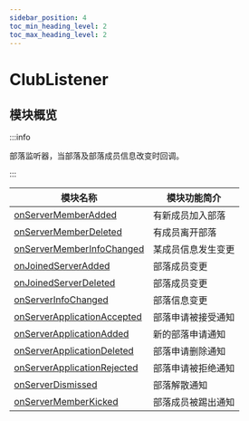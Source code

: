 ```yaml
---
sidebar_position: 4
toc_min_heading_level: 2
toc_max_heading_level: 2
---
```


# ClubListener

## 模块概览

:::info

部落监听器，当部落及部落成员信息改变时回调。

:::

| 模块名称                                                                               | 模块功能简介       |
| -------------------------------------------------------------------------------------- | ------------------ |
| [onServerMemberAdded](docs/sdks/callback/club/onServerMemberAdded.mdx)                 | 有新成员加入部落   |
| [onServerMemberDeleted](docs/sdks/callback/club/onServerMemberDeleted.mdx)             | 有成员离开部落     |
| [onServerMemberInfoChanged](docs/sdks/callback/club/onServerMemberInfoChanged.mdx)     | 某成员信息发生变更 |
| [onJoinedServerAdded](docs/sdks/callback/club/onJoinedServerAdded.mdx)                 | 部落成员变更       |
| [onJoinedServerDeleted](docs/sdks/callback/club/onJoinedServerDeleted.mdx)             | 部落成员变更       |
| [onServerInfoChanged](docs/sdks/callback/club/onServerInfoChanged.mdx)                 | 部落信息变更       |
| [onServerApplicationAccepted](docs/sdks/callback/club/onServerApplicationAccepted.mdx) | 部落申请被接受通知 |
| [onServerApplicationAdded](docs/sdks/callback/club/onServerApplicationAdded.mdx)       | 新的部落申请通知   |
| [onServerApplicationDeleted](docs/sdks/callback/club/onServerApplicationDeleted.mdx)   | 部落申请删除通知   |
| [onServerApplicationRejected](docs/sdks/callback/club/onServerApplicationRejected.mdx) | 部落申请被拒绝通知 |
| [onServerDismissed](/sdks/callback/club/onServerDismissed)                             | 部落解散通知       |
| [onServerMemberKicked](/sdks/callback/club/onServerMemberKicked)                       | 部落成员被踢出通知 |
